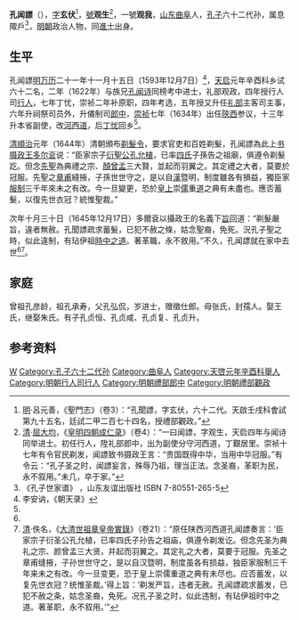 '''孔闻謤'''（{{bd|1593年|12月7日|1645年？||}}），[[表字|字]]'''玄伏'''<ref>[[明|明]]·呂元善，《聖門志》（卷3）：“孔聞謤，字玄伏，六十二代。天啟壬戌科會試第九十五名，廷試二甲二百七十四名，授禮部觀政。”</ref>，[[號|號]]'''观生'''<ref name=autogenerated1>[[清|清]]·[[屈大均|屈大均]]，《[[皇明四朝成仁录|皇明四朝成仁录]]》（卷4）：“一曰闻謤，字观生，天启四年与闻诗同举进士。初任行人，陞礼部郎中，出为副使分守河西道，丁艱居里。崇祯十七年有令官民剃发，闻謤致书摄政王言：“贵国既得中华，当用中华冠服。”有令云：“孔子圣之时，闻謤妄言，殊辱乃祖，理当正法。念圣裔，革职为民，永不叙用。”未几，卒于家。”</ref>，一號'''观我'''，[[山東等處承宣布政使司|山东]][[曲阜縣|曲阜]]人，[[孔子|孔子]]六十二代孙，属息陬戶<ref>《孔子世家谱》 ，山东友谊出版社 ISBN 7-80551-265-5</ref>，[[明朝|明朝]]政治人物，同[[進士|進士]]出身。

==生平==
孔闻謤[[明|明]][[万历|万历]]二十一年十一月十五日（1593年12月7日）<ref>李安讷，《朝天录》</ref>，[[天啟_(明朝)|天启]]元年辛酉科乡试六十二名，二年（1622年）与族兄[[孔闻诗_(进士)|孔闻诗]]同榜考中进士，礼部观政，四年授行人司[[行人_(官職)|行人]]，七年丁忧，崇祯二年补原职，四年考选，五年授又升任[[礼部|礼部]]主客司主事，六年升祠祭司员外，升儀制司[[郎中_(官職)|郎中]]，[[崇祯|崇祯]]七年（1634年）出任[[陝西等處承宣布政使司|陝西]]参议，十三年升本省副使，改[[河西道|河西道]]，后[[丁忧|丁忧]]回乡<ref name=autogenerated1 />。

[[清|清]][[順治|順治]]元年（1644年）清朝頒布[[剃髮令|剃髮令]]，要求官吏和百姓剃髮，孔闻謤為此上[[奏疏|书]][[摄政王|摄政王]][[多尔衮|多尔衮]]说：“臣家宗子[[衍聖公|衍聖公]][[孔胤植|孔允植]]，已率[[四氏|四氏]]子孫告之祖廟，俱遵令剃髮訖。但念[[孔子|先聖]]為典禮之宗、[[顏子|顏]][[曾子|曾]][[孟子|孟]]三大賢，並起而羽翼之。其定禮之大者，莫要於冠服。先聖之[[章甫|章甫]]縫掖，子孫世世守之，是以自[[漢朝|漢]]暨明，制度雖各有損益，獨臣家[[漢服|服制]]三千年來未之有改。今一旦變更，恐於[[順治帝|皇上]]崇[[儒家|儒]]重[[道家|道]]之典有未盡也。應否蓄髮，以復先世衣冠？統惟聖裁。”

次年十月三十日（1645年12月17日）多爾袞以攝政王的名義下[[聖旨|旨]]回道：“剃髮嚴旨，違者無赦。孔聞謤疏求蓄髮，已犯不赦之條，姑念聖裔，免死。況孔子聖之時，似此違制，有玷伊祖[[中道_(儒家)|時中之道]]。著革職，永不敘用。”不久，孔闻謤就在家中去世<ref name=autogenerated1 /><ref>[[清|清]]·佚名，《[[清實錄|大清世祖章皇帝實錄]]》（卷21）：“原任陕西河西道孔闻謤奏言：‘臣家宗子衍圣公孔允植，已率四氏子孙告之祖庙，俱遵令剃发讫。但念先圣为典礼之宗、颜曾孟三大贤，并起而羽翼之。其定礼之大者，莫要于冠服。先圣之章甫缝掖，子孙世世守之，是以自汉暨明，制度虽各有损益，独臣家服制三千年来未之有改。今一旦变更，恐于皇上崇儒重道之典有未尽也。应否蓄发，以复先世衣冠？统惟圣裁。’得上旨：‘剃发严旨，违者无赦。孔闻謤疏求蓄发，已犯不赦之条，姑念圣裔，免死。况孔子圣之时，似此违制，有玷伊祖时中之道。著革职，永不叙用。’”</ref>。

==家庭==
曾祖孔彦龄，祖孔承寿，父孔弘侃，岁进士，赠徵仕郎。母张氏，封孺人。娶王氏，继娶朱氏。有子孔贞恒、孔贞咸、孔贞复、孔贞升。

==参考资料==
{{reflist}}

{{天啓二年壬戌科殿試金榜}}

{{Authority control}}

{{DEFAULTSORT:Kong孔}}
[[Category:孔姓|W]]
[[Category:孔子六十二代孙|Category:孔子六十二代孙]]
[[Category:曲阜人|Category:曲阜人]]
[[Category:天啓元年辛酉科舉人|Category:天啓元年辛酉科舉人]]
[[Category:明朝行人司行人|Category:明朝行人司行人]]
[[Category:明朝禮部郎中|Category:明朝禮部郎中]]
[[Category:明朝禮部觀政|Category:明朝禮部觀政]]